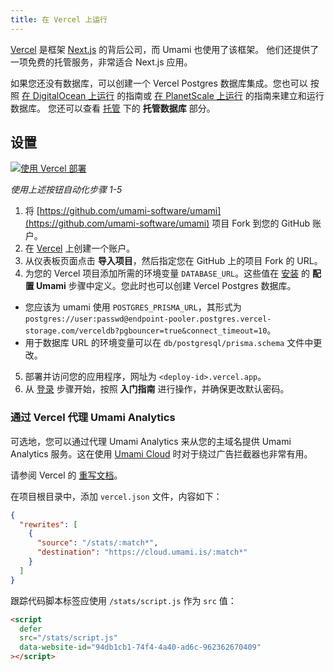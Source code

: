 ```yaml
---
title: 在 Vercel 上运行
---
```


[Vercel](https://vercel.com/) 是框架 [Next.js](https://nextjs.org/) 的背后公司，而 Umami 也使用了该框架。
他们还提供了一项免费的托管服务，非常适合 Next.js 应用。

如果您还没有数据库，可以创建一个 Vercel Postgres 数据库集成。您也可以
按照 [在 DigitalOcean 上运行](/docs/running-on-digitalocean) 的指南或
[在 PlanetScale 上运行](/docs/running-on-planetscale) 的指南来建立和运行数据库。
您还可以查看 [托管](/docs/guides/hosting) 下的 **托管数据库** 部分。

## 设置

[![使用 Vercel 部署](https://vercel.com/button)](https://vercel.com/new/clone?repository-url=https%3A%2F%2Fgithub.com%2Fumami-software%2Fumami&env=DATABASE_URL)

_使用上述按钮自动化步骤 1-5_

1. 将 [https://github.com/umami-software/umami](https://github.com/umami-software/umami) 项目 Fork 到您的 GitHub 账户。
2. 在 [Vercel](https://vercel.com/) 上创建一个账户。
3. 从仪表板页面点击 **导入项目**，然后指定您在 GitHub 上的项目 Fork 的 URL。
4. 为您的 Vercel 项目添加所需的环境变量 `DATABASE_URL`。这些值在
   [安装](/docs/install) 的 **配置 Umami** 步骤中定义。您此时也可以创建 Vercel Postgres 数据库。

- 您应该为 umami 使用 `POSTGRES_PRISMA_URL`，其形式为 `postgres://user:passwd@endpoint-pooler.postgres.vercel-storage.com/verceldb?pgbouncer=true&connect_timeout=10`。
- 用于数据库 URL 的环境变量可以在 `db/postgresql/prisma.schema` 文件中更改。

5. 部署并访问您的应用程序，网址为 `<deploy-id>.vercel.app`。
6. 从 [登录](/docs/login) 步骤开始，按照 **入门指南** 进行操作，并确保更改默认密码。

### 通过 Vercel 代理 Umami Analytics

可选地，您可以通过代理 Umami Analytics 来从您的主域名提供 Umami Analytics 服务。这在使用 [Umami Cloud](https://umami.is/pricing) 时对于绕过广告拦截器也非常有用。

请参阅 Vercel 的 [重写文档](https://vercel.com/docs/project-configuration)。

在项目根目录中，添加 `vercel.json` 文件，内容如下：

```json
{
  "rewrites": [
    {
      "source": "/stats/:match*",
      "destination": "https://cloud.umami.is/:match*"
    }
  ]
}
```

跟踪代码脚本标签应使用 `/stats/script.js` 作为 `src` 值：

```html
<script
  defer
  src="/stats/script.js"
  data-website-id="94db1cb1-74f4-4a40-ad6c-962362670409"
></script>
```
